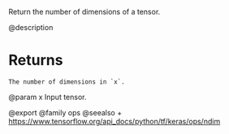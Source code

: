 Return the number of dimensions of a tensor.

@description

# Returns
    The number of dimensions in `x`.

@param x Input tensor.

@export
@family ops
@seealso
+ <https://www.tensorflow.org/api_docs/python/tf/keras/ops/ndim>
